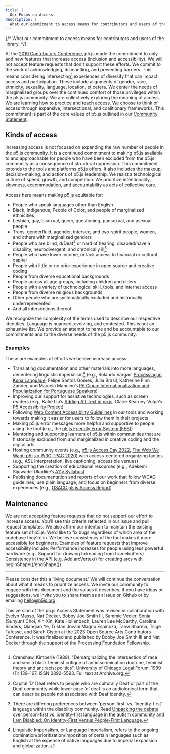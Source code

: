 ```yaml
---
title: |
  Our Focus on Access
description: |
  What our commitment to access means for contributors and users of the library.
---
```

{/* What our commitment to access means for contributors and users of the library. */}



At the [2019 Contributors Conference](https://p5js.org/community/contributors-conference-2019.html), p5.js made the commitment to only add new features that increase access (inclusion and accessibility). We will not accept feature requests that don't support these efforts. We commit to the work of acknowledging, dismantling, and preventing barriers. This means considering intersecting[^1] experiences of diversity that can impact access and participation. These include alignments of gender, race, ethnicity, sexuality, language, location, et cetera. We center the needs of marginalized groups over the continued comfort of those privileged within the p5.js community. We are collectively exploring the meaning of access. We are learning how to practice and teach access. We choose to think of access through expansive, intersectional, and coalitionary frameworks. This commitment is part of the core values of p5.js outlined in our [Community Statement](https://p5js.org/about/#community-statement).

## Kinds of access

Increasing access is not focused on expanding the raw number of people in the p5.js community. It is a continued commitment to making p5.js available to and approachable for people who have been excluded from the p5.js community as a consequence of structural oppression. This commitment extends to the tools and platforms p5.js offers. It also includes the makeup, decision-making, and actions of p5.js leadership. We resist a technological culture of speed, growth, and competition. We prioritize intentionality, slowness, accommodation, and accountability as acts of collective care.

Access here means making p5.js equitable for:

* People who speak languages other than English
* Black, Indigenous, People of Color, and people of marginalized ethnicities
* Lesbian, gay, bisexual, queer, questioning, pansexual, and asexual people
* Trans, genderfluid, agender, intersex, and two-spirit people, women, and others with marginalized genders
* People who are blind, d/Deaf[^2] or hard of hearing, disabled/have a disability, neurodivergent, and chronically ill[^3]
* People who have lower income, or lack access to financial or cultural capital
* People with little or no prior experience in open source and creative coding
* People from diverse educational backgrounds
* People across all age groups, including children and elders
* People with a variety of technological skill, tools, and internet access
* People from diverse religious backgrounds
* Other people who are systematically excluded and historically underrepresented
* And all intersections thereof

We recognize the complexity of the terms used to describe our respective identities. Language is nuanced, evolving, and contested. This is not an exhaustive list. We provide an attempt to name and be accountable to our commitments and to the diverse needs of the p5.js community.

### Examples

These are examples of efforts we believe increase access:

* Translating documentation and other materials into more languages, decentering linguistic imperialism[^4] (e.g., Rolando Vargas’ [Processing in Kuna Language](https://medium.com/@ProcessingOrg/culture-as-translation-processing-in-kuna-language-with-rolando-vargas-and-edinson-izquierdo-8079f14851f7), Felipe Santos Gomes, Julia Brasil, Katherine Finn Zander, and Marcela Mancino’s [Pê Cinco: Internationalization and Popularization for Portuguese Speakers](https://medium.com/processing-foundation/translating-p5-js-into-portuguese-for-the-brazilian-community-14b969e77ab1))
* Improving our support for assistive technologies, such as screen readers (e.g., Katie Liu’s [Adding Alt Text in p5.js](https://medium.com/processing-foundation/adding-alt-text-e2c7684e44f8), Claire Kearney-Volpe’s [P5 Accessibility Project](https://medium.com/processing-foundation/p5-accessibility-115d84535fa8))
* Following [Web Content Accessibility Guidelines](https://www.w3.org/TR/WCAG21/) in our tools and working towards making it easier for users to follow them in their projects
* Making p5.js error messages more helpful and supportive to people using the tool (e.g., the [p5.js Friendly Error System (FES)](../friendly_error_system/))
* Mentoring and supporting learners of p5.js within communities that are historically excluded from and marginalized in creative coding and the digital arts
* Hosting community events (e.g., [p5.js Access Day 2022](https://p5js.org/community/p5js-access-day-2022.html), [The Web We Want: p5.js x W3C TPAC 2020)](https://medium.com/processing-foundation/p5-js-x-w3c-tpac-bee4c621a053) with access-centered organizing tactics (e.g., ASL interpretation, live captioning, accessible venues)
* Supporting the creation of educational resources (e.g., Adekemi Sijuwade-Ukadike’s [A11y Syllabus](http://a11ysyllabus.site/))
* Publishing documentation and reports of our work that follow WCAG guidelines, use plain language, and focus on beginners from diverse experiences (e.g., [OSACC p5.js Access Report](https://github.com/processing/OSACC-p5.js-Access-Report))

## Maintenance

We are not accepting feature requests that do not support our effort to increase access. You'll see this criteria reflected in our issue and pull request templates. We also affirm our intention to maintain the existing feature set of p5.js. We'd like to fix bugs regardless of which area of the codebase they're in. We believe consistency of the tool makes it more accessible for beginners. Examples of feature requests that improve accessibility include:
Performance increases for people using less powerful hardware (e.g., Support for drawing to/reading from framebuffers)
Consistency in the API (e.g, Add arcVertex() for creating arcs with beginShape()/endShape())

***

Please consider this a ‘living document.' We will continue the conversation about what it means to prioritize access. We invite our community to engage with this document and the values it describes. If you have ideas or suggestions, we invite you to share them as an issue on Github or by emailing [hello@p5js.org](mailto:hello@p5js.org).

This version of the p5.js Access Statement was revised in collaboration with Evelyn Masso, Nat Decker, Bobby Joe Smith III, Sammie Veeler, Sonia (Suhyun) Choi, Xin Xin, Kate Hollenbach, Lauren Lee McCarthy, Caroline Sinders, Qianqian Ye, Tristan Jovani Magno Espinoza, Tanvi Sharma, Tsige Tafesse, and Sarah Ciston at the 2023 Open Source Arts Contributors Conference. It was finalized and published by Bobby Joe Smith III and Nat Decker through the support of the Processing Foundation Fellowship.

[^1]: Crenshaw, Kimberlé (1989). "Demarginalizing the intersection of race and sex: a black feminist critique of antidiscrimination doctrine, feminist theory and antiracist politics". University of Chicago Legal Forum. 1989 (1): 139–167. ISSN 0892-5593. Full text at Archive.org.

[^2]: Capital ‘D’ Deaf refers to people who are culturally Deaf or part of the Deaf community while lower case ‘d’ deaf is an audiological term that can describe people not associated with Deaf identity.

[^3]: There are differing preferences between ‘person-first’ vs. ‘identity-first’ language within the disability community. Read [Unpacking the debate over person-first vs. identity-first language in the autism community](https://news.northeastern.edu/2018/07/12/unpacking-the-debate-over-person-first-vs-identity-first-language-in-the-autism-community/) and [I am Disabled: On Identity-First Versus People-First Language](https://thebodyisnotanapology.com/magazine/i-am-disabled-on-identity-first-versus-people-first-language/).

[^4]: Linguistic Imperialism, or Language Imperialism, refers to the ongoing domination/prioritization/imposition of certain languages such as English at the expense of native languages due to imperial expansion and globalization.
